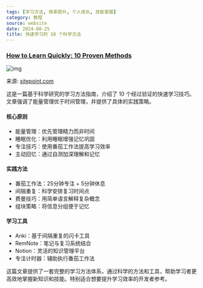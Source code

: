 ```yaml
---
tags: [学习方法, 效率提升, 个人成长, 技能掌握]
category: 教程
source: website
date: 2024-08-25
title: 快速学习的 10 个科学方法
---
```


### [How to Learn Quickly: 10 Proven Methods](https://www.sitepoint.com/how-to-learn-quickly/)

![img](https://img.mengpeng.tech/i/2024/12/10/6757d3c728545.webp)

来源: [sitepoint.com](https://www.sitepoint.com/how-to-learn-quickly/)

这是一篇基于科学研究的学习方法指南，介绍了 10 个经过验证的快速学习技巧。文章强调了能量管理优于时间管理，并提供了具体的实践策略。

#### 核心原则
- 能量管理：优先管理精力而非时间
- 睡眠优化：利用睡眠增强记忆巩固
- 专注技巧：使用番茄工作法提高学习效率
- 主动回忆：通过自测加深理解和记忆

#### 实践方法
- 番茄工作法：25分钟专注 + 5分钟休息
- 间隔重复：科学安排复习时间点
- 费曼技巧：用简单语言解释复杂概念
- 组块策略：将信息分组便于记忆

#### 学习工具
- Anki：基于间隔重复的闪卡工具
- RemNote：笔记与复习系统结合
- Notion：灵活的知识管理平台
- 专注计时器：辅助执行番茄工作法

这篇文章提供了一套完整的学习方法体系，通过科学的方法和工具，帮助学习者更高效地掌握新知识和技能。特别适合想要提升学习效率的开发者参考。 